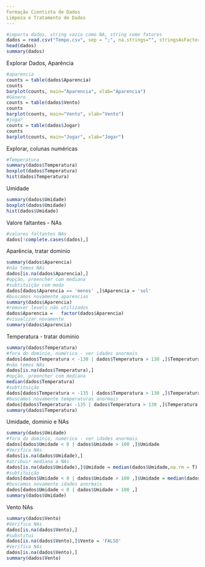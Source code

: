 ---
Formação Cientista de Dados
Limpeza e Tratamento de Dados
---

```{r}
#importa dados, string vazio como NA, string como fatores
dados = read.csv("Tempo.csv", sep = ";", na.strings="", stringsAsFactors=T)
head(dados)
summary(dados)
```
Explorar Dados, Aparência
```{r}
#aparencia
counts = table(dados$Aparencia)
counts
barplot(counts, main="Aparencia", xlab="Aparencia")
#Gênero
counts = table(dados$Vento)
counts
barplot(counts, main="Vento", xlab="Vento")
#jogar
counts = table(dados$Jogar)
counts
barplot(counts, main="Jogar", xlab="Jogar")
```
Explorar, colunas numéricas
```{r}
#Temperatura
summary(dados$Temperatura)
boxplot(dados$Temperatura)
hist(dados$Temperatura)
```
Umidade
```{r}
summary(dados$Umidade)
boxplot(dados$Umidade)
hist(dados$Umidade)
```
Valore faltantes - NAs
```{r}
#valores faltantes NAs
dados[!complete.cases(dados),]
```
Aparência, tratar dominio
```{r}
summary(dados$Aparencia)
#não temos NAs
dados[is.na(dados$Aparencia),]
#opção, preencher com mediana
#subtituição com moda
dados[dados$Aparencia == 'menos' ,]$Aparencia = 'sol' 
#buscamos novamente aparencias
summary(dados$Aparencia)
#remover levels não utilizados
dados$Aparencia =   factor(dados$Aparencia)
#visualizar novamente
summary(dados$Aparencia)
```
Temperatura - tratar dominio
```{r}
summary(dados$Temperatura)
#fora do dominio, numérico - ver idades anormais
dados[dados$Temperatura < -130 | dados$Temperatura > 130 ,]$Temperatura
#não temos NAs
dados[is.na(dados$Temperatura),]
#opção, preencher com mediana
median(dados$Temperatura)
#subtituição
dados[dados$Temperatura < -135 | dados$Temperatura > 130 ,]$Temperatura = median(dados$Temperatura) 
#buscamos novamente temperaturas anormais
dados[dados$Temperatura< -135 | dados$Temperatura > 130 ,]$Temperatura
summary(dados$Temperatura)
```
Umidade, dominio e NAs
```{r}
summary(dados$Umidade)
#fora do dominio, numérico - ver idades anormais
dados[dados$Umidade < 0 | dados$Umidade > 100 ,]$Umidade
#Verifica NAs
dados[is.na(dados$Umidade),]
#atribuir mediana a NAs
dados[is.na(dados$Umidade),]$Umidade = median(dados$Umidade,na.rm = T)
#subtituição
dados[dados$Umidade < 0 | dados$Umidade > 100 ,]$Umidade = median(dados$Umidade) 
#buscamos novamente idades anormais
dados[dados$Umidade < 0 | dados$Umidade > 100 ,]
summary(dados$Umidade)
```
Vento NAs
```{r}
summary(dados$Vento)
#Verifica NAs
dados[is.na(dados$Vento),]
#substitui
dados[is.na(dados$Vento),]$Vento = 'FALSO'
#Verifica NAs
dados[is.na(dados$Vento),]
summary(dados$Vento)
```
